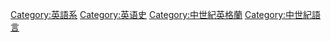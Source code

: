 {{Cat main|中古英語}}

[[Category:英語系|Category:英語系]]
[[Category:英语史|Category:英语史]]
[[Category:中世紀英格蘭|Category:中世紀英格蘭]]
[[Category:中世紀語言|Category:中世紀語言]]